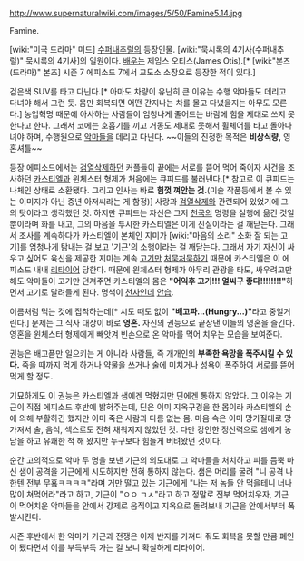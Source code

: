 http://www.supernaturalwiki.com/images/5/50/Famine5.14.jpg

Famine.

[wiki:"미국 드라마" 미드] [[수퍼내추럴]]의 등장인물. [wiki:"묵시록의 4기사(수퍼내추럴)" 묵시록의 4기사]의 일원이다. [[배우]]는 제임스 오티스(James Otis).[* [wiki:"본즈(드라마)" 본즈] 시즌 7 에피소드 7에서 교도소 소장으로 등장한 적이 있다.] 

검은색 SUV를 타고 다닌다.[* 아마도 차량이 유난히 큰 이유는 수행 악마들도 데리고 다녀야 해서 그런 듯. 몸만 회복되면 어떤 간지나는 차를 몰고 다녔을지는 아무도 모른다.] 농업혁명 때문에 아사하는 사람들이 엄청나게 줄어드는 바람에 힘을 제대로 쓰지 못한다고 한다. 그래서 코에는 호흡기를 끼고 거동도 제대로 못해서 휠체어를 타고 돌아다녀야 하며, 수행원으로 [[악마]]들을 데리고 다닌다. ~~이들의 진정한 목적은 '''비상식량,''' 영혼셔틀~~

등장 에피소드에서는 [[검열삭제]]하던 커플들이 끝에는 서로를 뜯어 먹어 죽이자 사건을 조사하던 [[카스티엘]]과 윈체스터 형제가 처음에는 큐피드를 불러낸다.[* 참고로 이 큐피드는 나체인 상태로 소환됐다. 그리고 인사는 바로 '''힘껏 껴안는 것.'''(미술 작품등에서 볼 수 있는 이미지가 아닌 중년 아저씨라는 게 함정)] 사랑과 [[검열삭제]]와 관련되어 있었기에 그의 탓이라고 생각했던 것. 하지만 큐피드는 자신은 그저 [[천국]]의 명령을 실행에 옮긴 것일 뿐이라며 화를 내고, 그의 마음을 투시한 카스티엘은 이게 진실이라는 걸 깨닫는다. 그래서 조사를 계속하다가 카스티엘이 본체인 지미가 [wiki:"마음의 소리" 소화 잘 되는 고기]를 엄청나게 탐내는 걸 보고 '기근'의 소행이라는 걸 깨닫는다. 그래서 자기 자신이 싸우고 싶어도 육신을 제공한 지미는 계속 [[고기]]만 [[처묵처묵]]하기 때문에 카스티엘은 이 에피소드 내내 [[리타이어]] 당한다. 때문에 윈체스터 형제가 아무리 관광을 타도, 싸우려고만 해도 악마들이 고기만 던져주면 카스티엘의 몸은 '''"어익후 고기!!! 얼씨구 좋다!!!!!!!!"'''하면서 고기로 달려들게 된다. 명색이 [[천사]]인데 [[안습]].

이름처럼 먹는 것에 집착하는데[* 시도 때도 없이 '''"배고파...(Hungry...)"'''라고 중얼거린다.] 문제는 그 식사 대상이 바로 '''영혼.''' 자신의 권능으로 끝장낸 이들의 영혼을 즐긴다. 영혼을 윈체스터 형제에게 빼앗겨 빈손으로 온 악마를 먹어 치우는 모습을 보여준다.

권능은 배고픔만 일으키는 게 아니라 사람들, 즉 개개인의 '''부족한 욕망을 폭주시킬 수 있다.''' 죽을 때까지 먹게 하거나 약물을 쓰거나 술에 미치거나 성욕이 폭주하여 서로를 뜯어먹게 할 정도. 

기묘하게도 이 권능은 카스티엘과 샘에겐 먹혔지만 딘에겐 통하지 않았다. 그 이유는 기근이 직접 에피소드 후반에 밝혀주는데, 딘은 이미 지옥구경을 한 몸이라 카스티엘의 손에 의해 부활하긴 했지만 이미 죽은 사람과 다름 없는 몸. 마음 속은 이미 망가질대로 망가져서 술, 음식, 섹스로도 전혀 채워지지 않았던 것. 다만 강인한 정신력으로 샘에게 농담을 하고 유쾌한 척 해 왔지만 누구보다 힘들게 버텨왔던 것이다.

순간 고의적으로 악마 두 명을 보낸 기근의 의도대로 그 악마들을 처치하고 피를 듬뿍 마신 샘이 공격을 기근에게 시도하지만 전혀 통하지 않는다. 샘은 머리를 굴려 "니 공격 나한텐 전부 무훀ㅋㅋㅋㅋ"라며 거만 떨고 있는 기근에게 "나는 저 놈들 안 먹을테니 너나 많이 쳐먹어라"라고 하고, 기근이 "ㅇㅇ ㄱㅅ"라고 하고 정말로 전부 먹어치우자, 기근이 먹어치운 악마들을 안에서 강제로 움직이고 지옥으로 돌려보내 기근을 안에서부터 폭발시킨다. 

시즌 후반에서 한 악마가 기근과 전쟁은 이제 반지를 가져다 줘도 회복을 못할 만큼 폐인이 됐다면서 이를 부득부득 가는 걸 보니 확실하게 리타이어.
